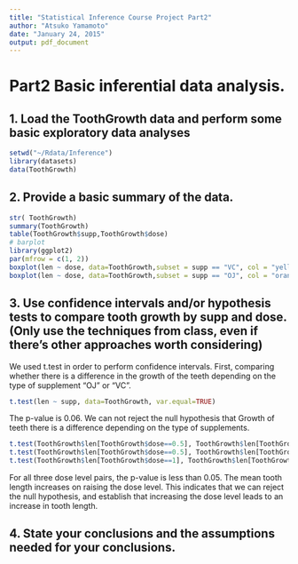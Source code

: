 ```yaml
---
title: "Statistical Inference Course Project Part2"
author: "Atsuko Yamamoto"
date: "January 24, 2015"
output: pdf_document
---
```

# Part2 Basic inferential data analysis.
## 1. Load the ToothGrowth data and perform some basic exploratory data analyses
```r
setwd("~/Rdata/Inference")
library(datasets)
data(ToothGrowth)
```
## 2. Provide a basic summary of the data.
```r
str( ToothGrowth)
summary(ToothGrowth)
table(ToothGrowth$supp,ToothGrowth$dose)
# barplot
library(ggplot2)
par(mfrow = c(1, 2))
boxplot(len ~ dose, data=ToothGrowth,subset = supp == "VC", col = "yellow", main="VC", xlab = "Vitamin C dose mg", ylab = "tooth length", ylim = c(5, 35))
boxplot(len ~ dose, data=ToothGrowth,subset = supp == "OJ", col = "orange", main="OJ", xlab= "Vitamin C dose mg", ylab = "tooth length", ylim = c(5, 35))
```
## 3. Use confidence intervals and/or hypothesis tests to compare tooth growth by supp and dose. (Only use the techniques from class, even if there's other approaches worth considering)

We used t.test in order to perform confidence intervals.
First, comparing whether there is a difference in the growth of the teeth depending on the type of supplement "OJ" or "VC".

```r
t.test(len ~ supp, data=ToothGrowth, var.equal=TRUE)
```
The p-value is 0.06. We can not reject the null hypothesis that  Growth of teeth there is a difference depending on the type of supplements.
```r
t.test(ToothGrowth$len[ToothGrowth$dose==0.5], ToothGrowth$len[ToothGrowth$dose==1], var.equal=TRUE)
t.test(ToothGrowth$len[ToothGrowth$dose==0.5], ToothGrowth$len[ToothGrowth$dose==2], var.equal=TRUE)
t.test(ToothGrowth$len[ToothGrowth$dose==1], ToothGrowth$len[ToothGrowth$dose==2], var.equal=TRUE)
```
For all three dose level pairs, the p-value is less than 0.05. The mean tooth length increases on raising the dose level. This indicates that we can reject the null hypothesis, and establish that increasing the dose level leads to an increase in tooth length.

## 4. State your conclusions and the assumptions needed for your conclusions.

